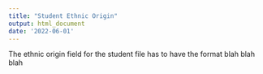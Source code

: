 ```yaml
---
title: "Student Ethnic Origin"
output: html_document
date: '2022-06-01'
---
```


The ethnic origin field for the student file has to have the format blah blah blah


